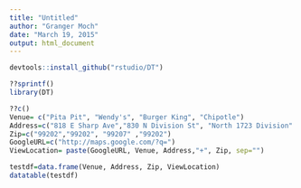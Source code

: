 ```yaml
---
title: "Untitled"
author: "Granger Moch"
date: "March 19, 2015"
output: html_document
---
```


```r
devtools::install_github("rstudio/DT")

??sprintf()
library(DT)

??c()
Venue= c("Pita Pit", "Wendy's", "Burger King", "Chipotle")
Address=c("818 E Sharp Ave","830 N Division St", "North 1723 Division" ,"930 N Division St")
Zip=c("99202","99202", "99207" ,"99202")
GoogleURL=c("http://maps.google.com/?q=")
ViewLocation= paste(GoogleURL, Venue, Address,"+", Zip, sep="")

testdf=data.frame(Venue, Address, Zip, ViewLocation)
datatable(testdf)
```

